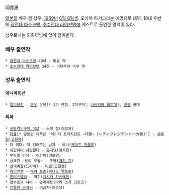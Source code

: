 岡寬惠

[[일본]]의 배우 겸 성우. [[1969년]] [[6월 8일]]생.  오카야 아키코라는 예명으로 데뷔.  10대 후반에 [[광전대 마스크맨]], [[초수전대 라이브맨]]에 게스트로 출연한 경력이 있다.

성우로서는 외화더빙에 많이 참여한다.

=== 배우 출연작 ===
 * [[광전대 마스크맨]] 40화 - 마유 역
 * [[초수전대 라이브맨]] 34화 - 기타무라 미쿠 역

=== 성우 출연작 ===
==== 애니메이션 ====
 * [[일기당천]] - [[관우]] 운장[* 1기 한정. 2기부터는 [[나바타메 히토미]]], [[진궁]] 공대

==== 외화 ====
 * [[공동경비구역 JSA]] - 소피 장(이영애)
 * [[대물]][* 일본판 제목은 '레이디 프레지던트 ~대물~ (レディプレジデント〜大物)'] - [[서혜림]]([[고현정]])
 * 더 리더: 책 읽어주는 남자 - 해나([[케이트 윈즐릿]])
 * [[미안하다 사랑한다]] - [[문지영]](임주현)
 * 부자의 탄생 - 이신미(이보영)
 * 삼국지 ~용의 부활~ - 조영([[매기 큐]])
 * [[선덕여왕(드라마)]] - [[미실]]([[고현정]])
 * [[아이언맨]] - [[페퍼 포츠]]([[귀네스 팰트로]])
 * [[인터스텔라]] - 머피([[제시카 차스테인]])
 * 잠수종과 나비 - 앙리에트(마리 조지 크로즈)
 * [[친절한 금자씨]] - 이금자(이영애)
